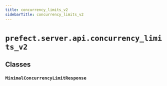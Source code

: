 ```yaml
---
title: concurrency_limits_v2
sidebarTitle: concurrency_limits_v2
---
```


# `prefect.server.api.concurrency_limits_v2`

## Classes

### `MinimalConcurrencyLimitResponse` <sup><a href="https://github.com/prefecthq/prefect/blob/main/src/prefect/server/api/concurrency_limits_v2.py#L148"><Icon icon="github" size="14" /></a></sup>
